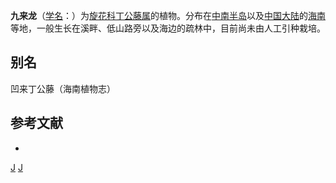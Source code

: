 {{Speciesbox
| genus = Erycibe
| species = elliptilimba
| authority = Merr. et Chun
}}

'''九来龙'''（[[学名|学名]]：{{lang|la|''Erycibe elliptilimba''}}）为[[旋花科|旋花科]][[丁公藤属|丁公藤属]]的植物。分布在[[中南半岛|中南半岛]]以及[[中国大陆|中国大陆]]的[[海南|海南]]等地，一般生长在溪畔、低山路旁以及海边的疏林中，目前尚未由人工引种栽培。

== 别名 ==
凹来丁公藤（海南植物志）

== 参考文献 ==
<div class="references-small">
* {{cite web| url =http://www.bioinfo.cn/db05/KmzwSpecies.php?action=view&id=5614| title =九来龙| work =《中国高等植物数据库全库》| publisher =中国科学院微生物研究所| author =昆明植物研究所| accessdate =2009-02-25| deadurl =yes| archiveurl =https://web.archive.org/web/20160305070625/http://www.bioinfo.cn/db05/KmzwSpecies.php?action=view&id=5614| archivedate =2016-03-05}}
</div>
{{Taxonbar|from=Q10878897}}

[[Category:丁公藤属|J]]
[[Category:海南植物|J]]